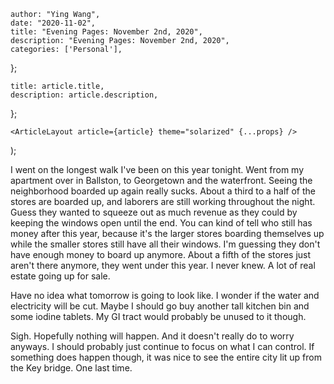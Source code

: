 

    author: "Ying Wang",
    date: "2020-11-02",
    title: "Evening Pages: November 2nd, 2020",
    description: "Evening Pages: November 2nd, 2020",
    categories: ['Personal'],
};

    title: article.title,
    description: article.description,
};

    <ArticleLayout article={article} theme="solarized" {...props} />
);


I went on the longest walk I've been on this year tonight. Went from my
apartment over in Ballston, to Georgetown and the waterfront. Seeing the
neighborhood boarded up again really sucks. About a third to a half of the
stores are boarded up, and laborers are still working throughout the night.
Guess they wanted to squeeze out as much revenue as they could by keeping the
windows open until the end. You can kind of tell who still has money after this
year, because it's the larger stores boarding themselves up while the smaller
stores still have all their windows. I'm guessing they don't have enough money
to board up anymore. About a fifth of the stores just aren't there anymore, they
went under this year. I never knew. A lot of real estate going up for sale.

Have no idea what tomorrow is going to look like. I wonder if the water and
electricity will be cut. Maybe I should go buy another tall kitchen bin and some
iodine tablets. My GI tract would probably be unused to it though.

Sigh. Hopefully nothing will happen. And it doesn't really do to worry anyways.
I should probably just continue to focus on what I can control. If something
does happen though, it was nice to see the entire city lit up from the Key
bridge. One last time.

